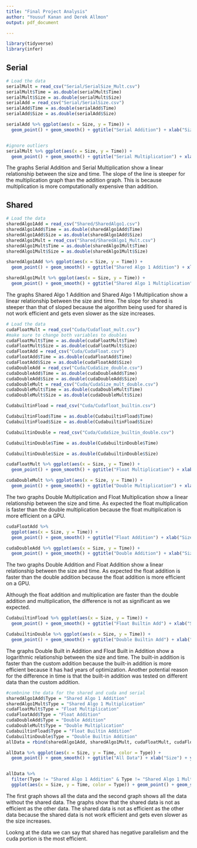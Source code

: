 ```yaml
---
title: "Final Project Analysis"
author: "Yousuf Kanan and Derek Allmon"
output: pdf_document

---
```


```r
library(tidyverse)
library(infer)
```

## Serial 

```r
# Load the data
serialMult = read_csv("Serial/SerialSize_Mult.csv")
serialMult$Time = as.double(serialMult$Time)
serialMult$Size = as.double(serialMult$Size)
serialAdd = read_csv("Serial/SerialSize.csv")
serialAdd$Time = as.double(serialAdd$Time)
serialAdd$Size = as.double(serialAdd$Size)
```

```r
serialAdd %>% ggplot(aes(x = Size, y = Time)) +
  geom_point() + geom_smooth() + ggtitle("Serial Addition") + xlab("Size") + ylab("Time") + ylim(0, 50000) + xlim(0, 10000000)
```

```r
```

```r
#ignore outliers
serialMult %>% ggplot(aes(x = Size, y = Time)) +
  geom_point() + geom_smooth() + ggtitle("Serial Multiplication") + xlab("Size") + ylab("Time") + ylim(0, 50000) + xlim(0, 10000000)
```

The graphs Serial Addition and Serial Multiplication show a linear relationship between the size and time. The slope of the line is steeper for the multiplication graph than the addition graph. This is because multiplication is more computationally expensive than addition. 


## Shared
```r
# Load the data
sharedAlgo1Add = read_csv("Shared/SharedAlgo1.csv")
sharedAlgo1Add$Time = as.double(sharedAlgo1Add$Time)
sharedAlgo1Add$Size = as.double(sharedAlgo1Add$Size)
sharedAlgo1Mult = read_csv("Shared/SharedAlgo1_Mult.csv")
sharedAlgo1Mult$Time = as.double(sharedAlgo1Mult$Time)
sharedAlgo1Mult$Size = as.double(sharedAlgo1Mult$Size)
```

```r
sharedAlgo1Add %>% ggplot(aes(x = Size, y = Time)) +
  geom_point() + geom_smooth() + ggtitle("Shared Algo 1 Addition") + xlab("Size") + ylab("Time") 
```



```r
sharedAlgo1Mult %>% ggplot(aes(x = Size, y = Time)) +
  geom_point() + geom_smooth() + ggtitle("Shared Algo 1 Multiplication") + xlab("Size") + ylab("Time") 

```

The graphs Shared Algo 1 Addition and Shared Algo 1 Multiplication show a linear relationship between the size and time. The slope for shared is steeper than that of sloped because the algorithm being used for shared is not work efficient and gets even slower as the size increases. 

```r
# Load the data
cudaFloatMult = read_csv("Cuda/Cudafloat_mult.csv")
#make sure to change both variables to doubles
cudaFloatMult$Time = as.double(cudaFloatMult$Time)
cudaFloatMult$Size = as.double(cudaFloatMult$Size)
cudaFloatAdd = read_csv("Cuda/CudaFloat.csv")
cudaFloatAdd$Time = as.double(cudaFloatAdd$Time)
cudaFloatAdd$Size = as.double(cudaFloatAdd$Size)
cudaDoubleAdd = read_csv("Cuda/CudaSize_double.csv")
cudaDoubleAdd$Time = as.double(cudaDoubleAdd$Time)
cudaDoubleAdd$Size = as.double(cudaDoubleAdd$Size)
cudaDoubleMult = read_csv("Cuda/CudaSize_mult_double.csv")
cudaDoubleMult$Time = as.double(cudaDoubleMult$Time)
cudaDoubleMult$Size = as.double(cudaDoubleMult$Size)

CudabuiltinFload = read_csv("Cuda/Cudafloat_builtin.csv")

CudabuiltinFload$Time = as.double(CudabuiltinFload$Time)
CudabuiltinFload$Size = as.double(CudabuiltinFload$Size)

CudabuiltinDouble = read_csv("Cuda/CudaSize_builtin_double.csv")

CudabuiltinDouble$Time = as.double(CudabuiltinDouble$Time)

CudabuiltinDouble$Size = as.double(CudabuiltinDouble$Size)

```

```r
cudaFloatMult %>% ggplot(aes(x = Size, y = Time)) +
  geom_point() + geom_smooth() + ggtitle("Float Multiplication") + xlab("Size") + ylab("Time")

```


```r
cudaDoubleMult %>% ggplot(aes(x = Size, y = Time)) +
  geom_point() + geom_smooth() + ggtitle("Double Multiplication") + xlab("Size") + ylab("Time")
```

The two graphs Double Multiplication and Float Multiplication show a linear relationship between the size and time. As expected the float multiplication is faster than the double multiplication because the float multiplication is more efficient on a GPU.


```r
cudaFloatAdd %>% 
  ggplot(aes(x = Size, y = Time)) +
  geom_point() + geom_smooth() + ggtitle("Float Addition") + xlab("Size") + ylab("Time")
```

```r

cudaDoubleAdd %>% ggplot(aes(x = Size, y = Time)) +
  geom_point() + geom_smooth() + ggtitle("Double Addition") + xlab("Size") + ylab("Time")


```


The two graphs Double Addition and Float Addition show a linear relationship between the size and time. As expected the float addition is faster than the double addition because the float addition is more efficient on a GPU.


Although the float addition and multiplication are faster than the double addition and multiplication, the difference is not as significant as we expected. 

```r
CudabuiltinFload %>% ggplot(aes(x = Size, y = Time)) +
  geom_point() + geom_smooth() + ggtitle("Float Builtin Add") + xlab("Size") + ylab("Time")
```

```r
CudabuiltinDouble %>% ggplot(aes(x = Size, y = Time)) +
  geom_point() + geom_smooth() + ggtitle("Double Builtin Add") + xlab("Size") + ylab("Time")

```

The graphs Double Built in Addition and Float Built in Addition show a logarithmic relationship between the size and time. The built-in addition is faster than the custom addition because the built-in addition is more efficient because it has had years of optimization.  Another potential reason for the difference in time is that the built-in addition was tested on different data than the custom addition. 



```r
#combnine the data for the shared and cuda and serial
sharedAlgo1Add$Type = "Shared Algo 1 Addition"
sharedAlgo1Mult$Type = "Shared Algo 1 Multiplication"
cudaFloatMult$Type = "Float Multiplication"
cudaFloatAdd$Type = "Float Addition"
cudaDoubleAdd$Type = "Double Addition"
cudaDoubleMult$Type = "Double Multiplication"
CudabuiltinFload$Type = "Float Builtin Addition"
CudabuiltinDouble$Type = "Double Builtin Addition"
allData = rbind(sharedAlgo1Add, sharedAlgo1Mult, cudaFloatMult, cudaFloatAdd, cudaDoubleAdd, cudaDoubleMult, CudabuiltinFload, CudabuiltinDouble)
```

```r
allData %>% ggplot(aes(x = Size, y = Time, color = Type)) +
  geom_point() + geom_smooth() + ggtitle("All Data") + xlab("Size") + ylab("Time")


allData %>%
  filter(Type != "Shared Algo 1 Addition" & Type != "Shared Algo 1 Multiplication") %>%
  ggplot(aes(x = Size, y = Time, color = Type)) + geom_point() + geom_smooth() + ggtitle("All Data without Shared") + xlab("Size") + ylab("Time")
```

The first graph shows all the data and the second graph shows all the data without the shared data. The graphs show that the shared data is not as efficient as the other data. The shared data is not as efficient as the other data because the shared data is not work efficient and gets even slower as the size increases. 

Lookng at the data we can say that shared has negative parallelism and the cuda portion is the most efficient. 
